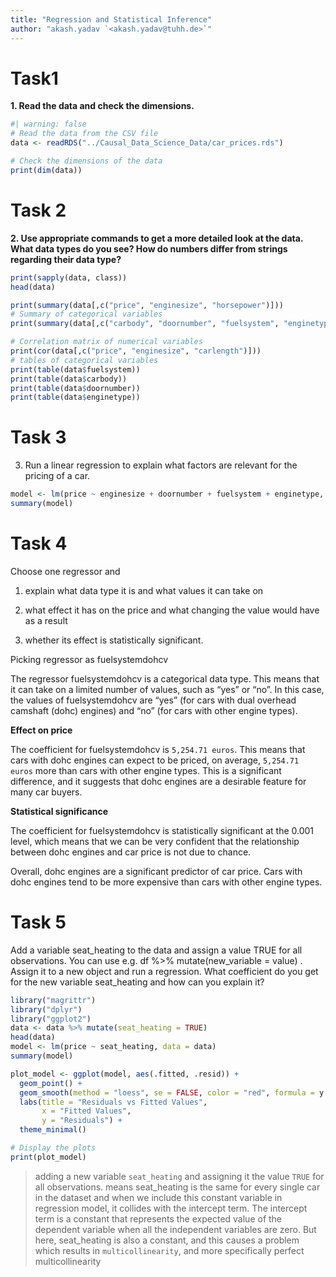 ```yaml
---
title: "Regression and Statistical Inference"
author: "akash.yadav `<akash.yadav@tuhh.de>`"
---
```


# Task1

:::{.callout-important}
**1. Read the data and check the dimensions.**
:::

```r
#| warning: false
# Read the data from the CSV file
data <- readRDS("../Causal_Data_Science_Data/car_prices.rds")

# Check the dimensions of the data
print(dim(data))
```

# Task 2

:::{.callout-important}
**2. Use appropriate commands to get a more detailed look at the data. What data types do you see? How do numbers differ from strings regarding their data type?**
:::

```r
print(sapply(data, class))
head(data)
```

```r
print(summary(data[,c("price", "enginesize", "horsepower")]))
# Summary of categorical variables
print(summary(data[,c("carbody", "doornumber", "fuelsystem", "enginetype")]))

# Correlation matrix of numerical variables
print(cor(data[,c("price", "enginesize", "carlength")]))
# tables of categorical variables
print(table(data$fuelsystem))
print(table(data$carbody))
print(table(data$doornumber))
print(table(data$enginetype))
```

# Task 3

:::{.callout-important}
3. Run a linear regression to explain what factors are relevant for the pricing of a car.
:::
```r
model <- lm(price ~ enginesize + doornumber + fuelsystem + enginetype, data = data)
summary(model)
```

# Task 4

:::{.callout-important}
Choose one regressor and

1. explain what data type it is and what values it can take on

2. what effect it has on the price and what changing the value would have as a result

3. whether its effect is statistically significant.
:::


:::{.callout-note icon="false"}
Picking regressor as fuelsystemdohcv 
:::

:::{.callout-tip icon="false" title="fuelsystemdohcv"}
The regressor fuelsystemdohcv is a categorical data type. This means that it can take on a limited number of values, such as "yes" or "no". In this case, the values of fuelsystemdohcv are "yes" (for cars with dual overhead camshaft (dohc) engines) and "no" (for cars with other engine types).

**Effect on price**

The coefficient for fuelsystemdohcv is `5,254.71 euros`. This means that cars with dohc engines can expect to be priced, on average, `5,254.71 euros` more than cars with other engine types. This is a significant difference, and it suggests that dohc engines are a desirable feature for many car buyers.

**Statistical significance**

The coefficient for fuelsystemdohcv is statistically significant at the 0.001 level, which means that we can be very confident that the relationship between dohc engines and car price is not due to chance.

Overall, dohc engines are a significant predictor of car price. Cars with dohc engines tend to be more expensive than cars with other engine types.
:::

# Task 5

:::{.callout-important}
Add a variable seat_heating to the data and assign a value TRUE for all observations. You can use e.g. df %>%
mutate(new_variable = value) . Assign it to a new object and run a regression. What coefficient do you get for the new
variable seat_heating and how can you explain it?
:::

```r
library("magrittr")
library("dplyr")
library("ggplot2")
data <- data %>% mutate(seat_heating = TRUE)
head(data)
model <- lm(price ~ seat_heating, data = data)
summary(model)

plot_model <- ggplot(model, aes(.fitted, .resid)) +
  geom_point() +
  geom_smooth(method = "loess", se = FALSE, color = "red", formula = y ~ x) +
  labs(title = "Residuals vs Fitted Values",
       x = "Fitted Values",
       y = "Residuals") +
  theme_minimal()

# Display the plots
print(plot_model)
```

>  adding a new variable `seat_heating` and assigning it the value `TRUE` for all observations. means seat_heating is the same for every single car in the dataset
and when we include this constant variable in  regression model, it collides with the intercept term. The intercept term is a constant that represents the expected value of the dependent variable when all the independent variables are zero. But here, seat_heating is also a constant, and this causes a problem which results in `multicollinearity`, and more specifically perfect multicollinearity
